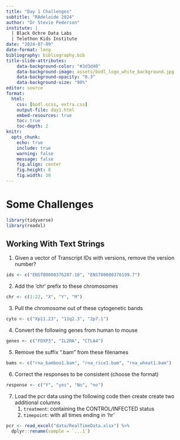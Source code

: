 ```yaml
---
title: "Day 1 Challenges"
subtitle: "RAdelaide 2024"
author: "Dr Stevie Pederson"
institute: |
  | Black Ochre Data Labs
  | Telethon Kids Institute
date: "2024-07-09"
date-format: long
bibliography: bibliography.bib
title-slide-attributes:
    data-background-color: "#3d3d40"
    data-background-image: assets/bodl_logo_white_background.jpg
    data-background-opacity: "0.3"
    data-background-size: "90%"
editor: source
format: 
  html: 
    css: [bodl.scss, extra.css]
    output-file: day1.html
    embed-resources: true    
    toc: true
    toc-depth: 2
knitr: 
  opts_chunk: 
    echo: true
    include: true
    warning: false
    message: false
    fig.align: center  
    fig.height: 8
    fig.width: 10
---
```


# Some Challenges

```r
library(tidyverse)
library(readxl)
```


## Working With Text Strings

1. Given a vector of Transcript IDs with versions, remove the version number?

```r
ids <- c("ENST00000376207.10", "ENST00000376199.7")
```

2. Add the 'chr' prefix to these chromosomes

```r
chr <- c(1:22, "X", "Y", "M")
```

3. Pull the chromosome out of these cytogenetic bands

```r
cyto <- c("Xp11.23", "11q2.3", "2p7.1")
```

4. Convert the following genes from human to mouse

```r
genes <- c("FOXP3", "IL2RA", "CTLA4")
```

5. Remove the suffix ".bam" from these filenames

```r
bams <- c("rna_bamboo1.bam", "rna_rice1.bam", "rna_wheat1.bam")
```

6. Correct the responses to be consistent (choose the format)

```r
response <- c("Y", "yes", "No", "no")
```

7. Load the pcr data using the following code then create create two additional columns
    1. `treatment`: containing the CONTROL/INFECTED status
    2. `timepoint`: with all times ending in 'hr'

```r
pcr <- read_excel("data/RealTimeData.xlsx") %>% 
  dplyr::rename(sample = `...1`)
```



<!-- ## Loading and Manipulating Data -->

<!-- 1. Find which sheets are in the file "data/NERP_Fauna_Survey_Protocols_Field_Trial_2015_Data_v1.xlsx" ^[Obtained from https://portal.tern.org.au/results?topicTerm=surveillance] -->

<!-- 2. Load the main data sheet from this file -->

<!-- 3. How would you compare measurements for the species across different sites -->
<!--     + Try using tables -->
<!--     + How can you visualise this? -->


